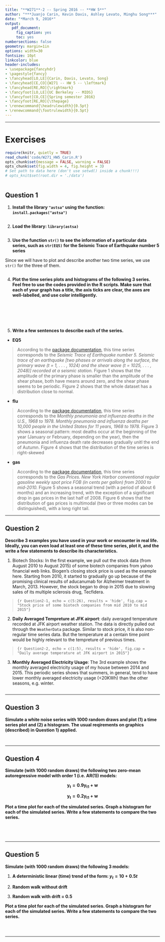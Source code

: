 ```yaml
---
title: "**W271**-2 -- Spring 2016 -- **HW 5**"
author: "***Juanjo Carin, Kevin Davis, Ashley Levato, Minghu Song***"
date: "*March 9, 2016*"
output:
   pdf_document:
     fig_caption: yes
     toc: yes
numbersections: false
geometry: margin=1in
options: width=30
fontsize: 10pt
linkcolor: blue
header-includes:
- \usepackage{fancyhdr}
- \pagestyle{fancy}
- \fancyhead[LO,LE]{Carin, Davis, Levato, Song}
- \fancyhead[CE,CO]{W271 -- HW 5 -- \leftmark}
- \fancyhead[RE,RO]{\rightmark}
- \fancyfoot[LO,LE]{UC Berkeley -- MIDS}
- \fancyfoot[CO,CE]{Spring semester 2016}
- \fancyfoot[RE,RO]{\thepage}
- \renewcommand{\headrulewidth}{0.5pt}
- \renewcommand{\footrulewidth}{0.5pt}
---
```


**********

\pagebreak

# Exercises

```r
require(knitr, quietly = TRUE)
read_chunk('code/W271_HW5_Carin.R')
opts_chunk$set(message = FALSE, warning = FALSE)
opts_chunk$set(fig.width = 4, fig.height = 3)
# Set path to data here (don't use setwd() inside a chunk!!!)
# opts_knit$set(root.dir = './data')
```

```r
```



## Question 1

1. **Install the library `"astsa"` using the function: `install.packages("astsa")`**

```r
```

2. **Load the library: `library(astsa)`**

```r
```

3. **Use the function `str()` to see the information of a particular data series, such as `str(EQ5)` for the Seismic Trace of Earthquake number 5 series**

Since we will have to plot and describe another two time series, we use `str()` for the three of them.

```r
```

\pagebreak

4. **Plot the time series plots and histograms of the following 3 series. Feel free to use the codes provided in the R scripts. Make sure that each of your graph has a title, the axis ticks are clear, the axes are well-labelled, and use color intelligently.**

```r
```

```r
```

\pagebreak

```r
```

```r
```

\pagebreak

```r
```

```r
```

\pagebreak

5. **Write a few sentences to describe each of the series.**

  + **EQ5**

> According to the [package documentation](https://cran.r-project.org/web/packages/astsa/astsa.pdf), this time series corresponds to the *Seismic Trace of Earthquake number 5. Seismic trace of an earthquake [two phases or arrivals along the surface, the primary wave (t = 1, . . . , 1024) and the shear wave (t = 1025, . . . , 2048)] recorded at a seismic station.* Figure 1 shows that the amplitude of the primary phase is smaller than the amplitude of the shear phase, both have means around zero, and the shear phase seems to be periodic. Figure 2 shows that the whole dataset has a distribution close to normal.

  + **flu**

> According to the [package documentation](https://cran.r-project.org/web/packages/astsa/astsa.pdf), this time series corresponds to the *Monthly pneumonia and influenza deaths in the U.S., 1968 to 1978. Monthly pneumonia and influenza deaths per 10,000 people in the United States for 11 years, 1968 to 1978.* Figure 3 shows a seasonal pattern: most deaths occur at the beginning of the year (January or February, depending on the year), then the pneumonia and influenza death rate decreases gradually unitl the end of Autumn. Figure 4 shows that the distribution of the time series is right-skewed 

  + **gas**

> According to the [package documentation](https://cran.r-project.org/web/packages/astsa/astsa.pdf), this time series corresponds to the *Gas Prices. New York Harbor conventional regular gasoline weekly spot price FOB (in cents per gallon) from 2000 to mid-2010.* Figure 5 shows a seasonal trend (with a period of about 6 months) and an increasing trend, with the exception of a significant drop in gas prices in the last half of 2008. Figure 6 shows that the distribution of gas prices is multimodal (two or three modes can be distinguished), with a long right tail.



**********

\pagebreak

## Question 2

**Describe 3 examples you have used in your work or encounter in real life. Ideally, you can even load at least one of these time series, plot it, and the write a few statements to describe its characteristics.**

1. Biotech Stocks: In the first example, we pull out the stock data (from August 2010 to August 2015) of some biotech companies from yahoo financial web links. Biogen's closing stock price is used as the example here. Starting from 2010, it started to gradually go up because of the promising clinical results of aducanumab for Alzheimer treatment in March, 2013. However, the stock began to drop in 2015 due to slowing sales of its multiple sclerosis drug, Tecfidera.  

\small

> ```{r Question2-1, echo = c(5:26), results = 'hide', fig.cap = "Stock price of some biotech companies from mid 2010 to mid 2015"}
> ```

\normalsize

\pagebreak

2. **Daily Averaged Tempreture  at JFK airport**: daily averaged temperature recorded at JFK airport weather station. The data is directly pulled out through the `WeatherData` package. Similar to stock price, it is also non-regular time series data. But the temperature at a centain time point would be highly relevant to the tempreture of previous times.

\small

> ```{r Question2-2, echo = c(1:5), results = 'hide', fig.cap = "Daily average temperature at JFK airport in 2015"}
> ```

\normalsize

\pagebreak

3. **Monthly Averaged Electricity Usage**: The 3rd example shows the monthly averaged electricity usage of my house between 2014 and 2015. This periodic series shows that summers, in general, tend to have lower monthly averaged electricity usage (<20KWh) than the other seasons, e.g. winter.  

\small

```r
```

\normalsize

**********

\pagebreak



## Question 3

**Simulate a white noise series with 1000 random draws and plot (1) a time series plot and (2) a histogram. The usual reqirements on graphics (described) in Question 1) applied.**

```r
```

```r
```


**********

## Question 4

**Simulate (with 1000 random draws) the following two zero-mean autoregressive model with order 1 (i.e. AR(1)) models:**

$$\mathbf{y_t = 0.9y_{t1} + w}$$

$$\mathbf{y_t = 0.2y_{t1} + w}$$

**Plot a time plot for each of the simulated series. Graph a histogram for each of the simulated series. Write a few statements to compare the two series.**

```r
```

```r
```

\pagebreak

```r
```

\pagebreak

```r
```

**********



\pagebreak

## Question 5

**Simulate (with 1000 random draws) the following 3 models:**

1. **A deterministic linear (time) trend of the form: $y_t = 10 + 0.5t$**

2. **Random walk without drift**

3. **Random walk with drift = 0.5**

**Plot a time plot for each of the simulated series. Graph a histogram for each of the simulated series. Write a few statements to compare the two series.**

```r
```

```r
```

```r
```

**********
